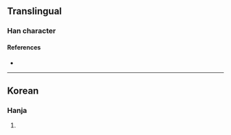{{character info/new}}
==Translingual==

===Han character===
{{Han char|rn=5|rad=乙|as=15|sn=16|four=|canj=CSN|ids=⿱鋤乙}}

====References====
* {{Han ref|kx=0085.061|dkj=|dj=|hdz=|uh=3425|ud=13349|bh=|bd=}}

----

==Korean==

===Hanja===
{{ko-hanja|hangeul=설|rv=seol|mr=sŏl|y=sel}}

# {{defn|lang=ko|sort=乙15}}